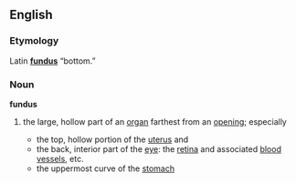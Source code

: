 ==English==
===Etymology===
Latin '''[[fundus]]''' “bottom.”

===Noun===
'''fundus'''
{{wikipedia}}
#{{medicine}} the large, hollow part of an [[organ]] farthest from an [[opening]]; especially
#*the top, hollow portion of the [[uterus]] and 
#*the back, interior part of the [[eye]]: the [[retina]] and associated [[blood]] [[vessel]]s, etc.
#*the uppermost curve of the [[stomach]]